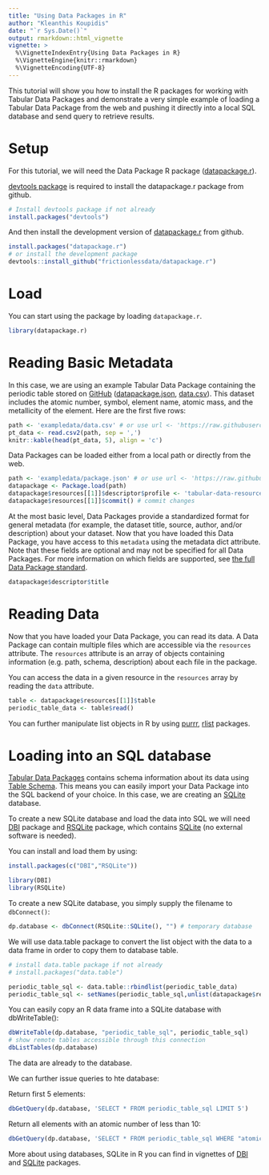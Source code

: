 ```yaml
---
title: "Using Data Packages in R"
author: "Kleanthis Koupidis"
date: "`r Sys.Date()`"
output: rmarkdown::html_vignette
vignette: >
  %\VignetteIndexEntry{Using Data Packages in R}
  %\VignetteEngine{knitr::rmarkdown}
  %\VignetteEncoding{UTF-8}
---
```


This tutorial will show you how to install the R packages for working with Tabular Data Packages and demonstrate a very simple example of loading a Tabular Data Package from the web and pushing it directly into a local SQL database and send query to retrieve results.

# Setup

For this tutorial, we will need the Data Package R package ([datapackage.r](https://github.com/frictionlessdata/datapackage-r)).

[devtools package](https://cran.r-project.org/package=devtools) is required to install the datapackage.r package from github.

```r
# Install devtools package if not already
install.packages("devtools")
```

And then install the development version of [datapackage.r](https://github.com/frictionlessdata/datapackage-r) from github.

```r
install.packages("datapackage.r")
# or install the development package
devtools::install_github("frictionlessdata/datapackage.r")
```

# Load

You can start using the package by loading `datapackage.r`.

```r
library(datapackage.r)
```

# Reading Basic Metadata

In this case, we are using an example Tabular Data Package containing the periodic table stored on [GitHub](https://github.com/frictionlessdata/examples/tree/master/periodic-table) ([datapackage.json](https://raw.githubusercontent.com/frictionlessdata/example-data-packages/master/periodic-table/datapackage.json), [data.csv](https://raw.githubusercontent.com/frictionlessdata/example-data-packages/master/periodic-table/data.csv)). This dataset includes the atomic number, symbol, element name, atomic mass, and the metallicity of the element. Here are the first five rows:


```r
path <- 'exampledata/data.csv' # or use url <- 'https://raw.githubusercontent.com/frictionlessdata/datapackage-r/master/vignettes/exampledata/data.csv'
pt_data <- read.csv2(path, sep = ',')
knitr::kable(head(pt_data, 5), align = 'c')
```

Data Packages can be loaded either from a local path or directly from the web.

```r
path <- 'exampledata/package.json' # or use url <- 'https://raw.githubusercontent.com/frictionlessdata/datapackage-r/master/vignettes/exampledata/package.json'
datapackage <- Package.load(path)
datapackage$resources[[1]]$descriptor$profile <- 'tabular-data-resource' # tabular resource descriptor profile 
datapackage$resources[[1]]$commit() # commit changes
```

At the most basic level, Data Packages provide a standardized format for general metadata (for example, the dataset title, source, author, and/or description) about your dataset. Now that you have loaded this Data Package, you have access to this `metadata` using the metadata dict attribute. Note that these fields are optional and may not be specified for all Data Packages. For more information on which fields are supported, see [the full Data Package standard](https://specs.frictionlessdata.io//data-package/).

```r
datapackage$descriptor$title
```

# Reading Data

Now that you have loaded your Data Package, you can read its data. A Data Package can contain multiple files which are accessible via the `resources` attribute. The `resources` attribute is an array of objects containing information (e.g. path, schema, description) about each file in the package.

You can access the data in a given resource in the `resources` array by reading the `data` attribute. 

```r
table <- datapackage$resources[[1]]$table
periodic_table_data <- table$read()
```

You can further manipulate list objects in R by using [purrr](https://cran.r-project.org/package=purrr), [rlist](https://cran.r-project.org/package=rlist) packages.

# Loading into an SQL database

[Tabular Data Packages](https://specs.frictionlessdata.io//tabular-data-package/) contains schema information about its data using [Table Schema](https://specs.frictionlessdata.io//table-schema/). This means you can easily import your Data Package into the SQL backend of your choice. In this case, we are creating an [SQLite](https://sqlite.org/) database.

To create a new SQLite database and load the data into SQL we will need [DBI](https://cran.r-project.org/package=DBI) package and [RSQLite](https://cran.r-project.org/package=RSQLite) package, which contains [SQLite](https://www.sqlite.org/index.html) (no external software is needed).

You can install and load them by using:

```r
install.packages(c("DBI","RSQLite"))
```

```r
library(DBI)
library(RSQLite)
```

To create a new SQLite database, you simply supply the filename to `dbConnect()`:

```r
dp.database <- dbConnect(RSQLite::SQLite(), "") # temporary database
```

We will use data.table package to convert the list object with the data to a data frame in order to copy them to database table.

```r
# install data.table package if not already
# install.packages("data.table")

periodic_table_sql <- data.table::rbindlist(periodic_table_data)
periodic_table_sql <- setNames(periodic_table_sql,unlist(datapackage$resources[[1]]$headers))
```

You can easily copy an R data frame into a SQLite database with dbWriteTable():

```r
dbWriteTable(dp.database, "periodic_table_sql", periodic_table_sql)
# show remote tables accessible through this connection
dbListTables(dp.database)
```
The data are already to the database.

We can further issue queries to hte database:

Return first 5 elements:
```r
dbGetQuery(dp.database, 'SELECT * FROM periodic_table_sql LIMIT 5')
```

Return all elements with an atomic number of less than 10:

```r
dbGetQuery(dp.database, 'SELECT * FROM periodic_table_sql WHERE "atomic number" < 10')
```

More about using databases, SQLite in R you can find in vignettes of [DBI](https://cran.r-project.org/package=DBI) and [SQLite](https://www.sqlite.org/index.html) packages.
